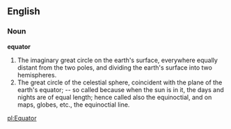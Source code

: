 ==English==

===Noun===

'''equator'''

#The imaginary great circle on the earth's surface, everywhere equally distant from the two poles, and dividing the earth's surface into two hemispheres.
#The great circle of the celestial sphere, coincident with the plane of the earth's equator; -- so called because when the sun is in it, the days and nights are of equal length; hence called also the equinoctial, and on maps, globes, etc., the equinoctial line.

[[pl:Equator]]